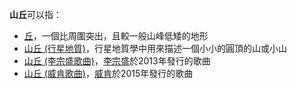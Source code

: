 '''山丘'''可以指：
* [[丘|丘]]，一個比周圍突出，且較一般山峰低矮的地形
* [[山丘_(行星地質)|山丘 (行星地質)]]，行星地質學中用來描述一個小小的圓頂的山或小山
* [[山丘_(李宗盛歌曲)|山丘 (李宗盛歌曲)]]，[[李宗盛|李宗盛]]於2013年發行的歌曲
* [[山丘_(威肯歌曲)|山丘 (威肯歌曲)]]，[[威肯|威肯]]於2015年發行的歌曲

{{disambig|Cat=二字作品消歧义}}